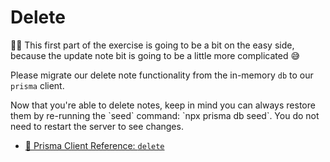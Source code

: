 # Delete

👨‍💼 This first part of the exercise is going to be a bit on the easy side,
because the update note bit is going to be a little more complicated 😅

Please migrate our delete note functionality from the in-memory `db` to our
`prisma` client.

<callout-info>
	Now that you're able to delete notes, keep in mind you can always restore them
	by re-running the `seed` command: `npx prisma db seed`. You do not need to
	restart the server to see changes.
</callout-info>

- [📜 Prisma Client Reference: `delete`](https://www.prisma.io/docs/reference/api-reference/prisma-client-reference#delete)
